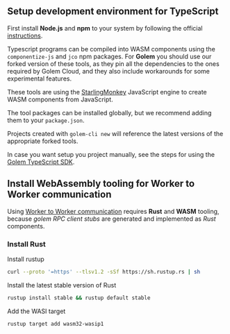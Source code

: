 
## Setup development environment for TypeScript

First install **Node.js** and **npm** to your system by following the official [instructions](https://docs.npmjs.com/downloading-and-installing-node-js-and-npm).

Typescript programs can be compiled into WASM components using the `componentize-js` and `jco` npm packages. For **Golem** you should use our forked version of these tools, as they pin all the dependencies to the ones required by Golem Cloud, and they also include workarounds for some experimental features.

These tools are using the [StarlingMonkey](https://github.com/bytecodealliance/StarlingMonkey/) JavaScript engine to create WASM components from JavaScript.

The tool packages can be installed globally, but we recommend adding them to your `package.json`.

Projects created with `golem-cli new` will reference the latest versions of the appropriate forked tools.

In case you want setup you project manually, see the steps for using the [Golem TypeScript SDK](/docs/experimental-languages/ts-language-guide/golem-ts-sdk).

## Install WebAssembly tooling for Worker to Worker communication

Using [Worker to Worker communication](/docs/experimental-languages/ts-language-guide/rpc) requires **Rust** and **WASM** tooling, because _golem RPC client stubs_ are generated and implemented as _Rust_ components.

<Steps>

### Install Rust

Install rustup

```bash copy
curl --proto '=https' --tlsv1.2 -sSf https://sh.rustup.rs | sh
```

Install the latest stable version of Rust

```bash copy
rustup install stable && rustup default stable
```

Add the WASI target

```bash copy
rustup target add wasm32-wasip1
```

</Steps>
